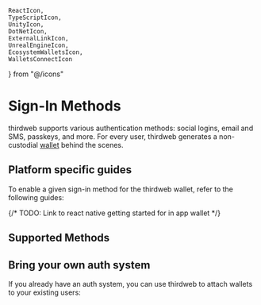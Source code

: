     ReactIcon,
    TypeScriptIcon,
    UnityIcon,
    DotNetIcon,
    ExternalLinkIcon,
    UnrealEngineIcon,
    EcosystemWalletsIcon,
    WalletsConnectIcon
} from "@/icons"

# Sign-In Methods

thirdweb supports various authentication methods: social logins, email and SMS, passkeys, and more. For every user, thirdweb generates a non-custodial [wallet](/connect/wallet/security) behind the scenes. 

## Platform specific guides

To enable a given sign-in method for the thirdweb wallet, refer to the following guides:

<Grid>
    <ArticleIconCard
        title="TypeScript"
        icon={TypeScriptIcon}
        href="/typescript/v5/inAppWallet#example"
    />
    <ArticleIconCard
        title="React"
        icon={ReactIcon}
        href="/react/v5/in-app-wallet/get-started#choose-authentication-methods"
    />
    {/* TODO: Link to react native getting started for in app wallet */}
    <ArticleIconCard
        title="React Native"
        icon={ReactIcon}
        href="/react/v5/in-app-wallet/get-started#choose-authentication-methods"
    />
	<ArticleIconCard
        title=".NET"
        icon={DotNetIcon}
        href="/dotnet/wallets/providers/in-app-wallet#login-methods"
    />
    <ArticleIconCard
        title="Unity"
        icon={UnityIcon}
        href="/unity/v5/wallets/in-app-wallet#login-methods"
    />
    <ArticleIconCard
        title="Unreal Engine"
        icon={UnrealEngineIcon}
        href="/unreal-engine/blueprints/in-app-wallet#otp"
    />
</Grid>

## Supported Methods

<AuthList/>

## Bring your own auth system

If you already have an auth system, you can use thirdweb to attach wallets to your existing users:

<Stack>
    <ArticleIconCard
        href="/connect/in-app-wallet/custom-auth/configuration"
        icon={EcosystemWalletsIcon}
        title="Custom Authentication"
        description="Learn more about custom authentication with your own auth system"
    />
</Stack>


